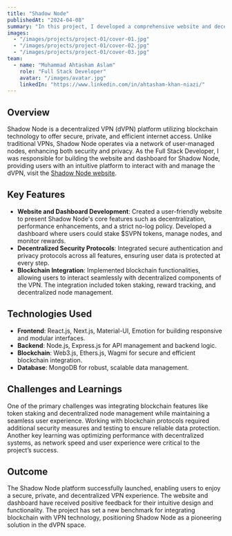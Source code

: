 ```yaml
---
title: "Shadow Node"
publishedAt: "2024-04-08"
summary: "In this project, I developed a comprehensive website and decentralized application for Shadow Node, a dVPN that leverages blockchain technology to provide secure, private, and fast internet access."
images:
  - "/images/projects/project-01/cover-01.jpg"
  - "/images/projects/project-01/cover-02.jpg"
  - "/images/projects/project-01/cover-03.jpg"
team:
  - name: "Muhammad Ahtasham Aslam"
    role: "Full Stack Developer"
    avatar: "/images/avatar.jpg"
    linkedIn: "https://www.linkedin.com/in/ahtasham-khan-niazi/"
---
```


## Overview

Shadow Node is a decentralized VPN (dVPN) platform utilizing blockchain technology to offer secure, private, and efficient internet access. Unlike traditional VPNs, Shadow Node operates via a network of user-managed nodes, enhancing both security and privacy. As the Full Stack Developer, I was responsible for building the website and dashboard for Shadow Node, providing users with an intuitive platform to interact with and manage the dVPN, visit the [Shadow Node website](https://shadownode.org/).

## Key Features

- **Website and Dashboard Development**: Created a user-friendly website to present Shadow Node's core features such as decentralization, performance enhancements, and a strict no-log policy. Developed a dashboard where users could stake $SVPN tokens, manage nodes, and monitor rewards.
- **Decentralized Security Protocols**: Integrated secure authentication and privacy protocols across all features, ensuring user data is protected at every step.
- **Blockchain Integration**: Implemented blockchain functionalities, allowing users to interact seamlessly with decentralized components of the VPN. The integration included token staking, reward tracking, and decentralized node management.

## Technologies Used

- **Frontend**: React.js, Next.js, Material-UI, Emotion for building responsive and modular interfaces.
- **Backend**: Node.js, Express.js for API management and backend logic.
- **Blockchain**: Web3.js, Ethers.js, Wagmi for secure and efficient blockchain integration.
- **Database**: MongoDB for robust, scalable data management.

## Challenges and Learnings

One of the primary challenges was integrating blockchain features like token staking and decentralized node management while maintaining a seamless user experience. Working with blockchain protocols required additional security measures and testing to ensure reliable data protection. Another key learning was optimizing performance with decentralized systems, as network speed and user experience were critical to the project’s success.

## Outcome

The Shadow Node platform successfully launched, enabling users to enjoy a secure, private, and decentralized VPN experience. The website and dashboard have received positive feedback for their intuitive design and functionality. The project has set a new benchmark for integrating blockchain with VPN technology, positioning Shadow Node as a pioneering solution in the dVPN space.
